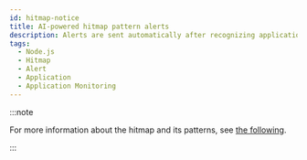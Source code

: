 ```yaml
---
id: hitmap-notice
title: AI-powered hitmap pattern alerts
description: Alerts are sent automatically after recognizing application execution distribution patterns through machine learning.
tags:
  - Node.js
  - Hitmap
  - Alert
  - Application
  - Application Monitoring
---
```



<Hitmappatternnotice />

:::note

For more information about the hitmap and its patterns, see [the following](trs-view).

:::
